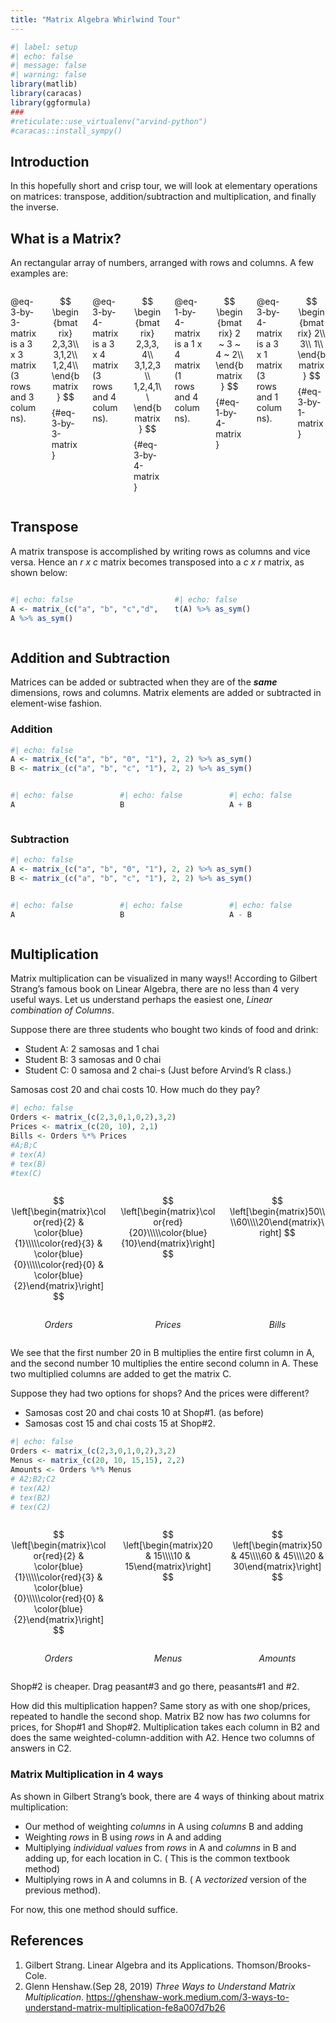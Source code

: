 ```yaml
---
title: "Matrix Algebra Whirlwind Tour"
---
```


```r
#| label: setup
#| echo: false
#| message: false
#| warning: false
library(matlib)
library(caracas)
library(ggformula)
###
#reticulate::use_virtualenv("arvind-python")
#caracas::install_sympy()
```


## Introduction

In this hopefully short and crisp tour, we will look at elementary operations on matrices: transpose, addition/subtraction and multiplication, and finally the inverse.

## What is a Matrix?

An rectangular array of numbers, arranged with rows and columns. A few examples are:

:::: {.columns}
::: {.column width=48%}
@eq-3-by-3-matrix is a 3 x 3 matrix (3 rows and 3 columns).
:::
::: {.column width=48%}
$$
\begin{bmatrix}
2,3,3\\
3,1,2\\
1,2,4\\
\end{bmatrix}
$$ {#eq-3-by-3-matrix}
:::

::: {.column width=48%}
@eq-3-by-4-matrix is a 3 x 4 matrix (3 rows and 4 columns).
:::
::: {.column width=48%}
$$
\begin{bmatrix}
2,3,3,4\\
3,1,2,3\\
1,2,4,1\\
\end{bmatrix}
$$ {#eq-3-by-4-matrix}
:::

::: {.column width=48%}
@eq-1-by-4-matrix is a 1 x 4 matrix (1 rows and 4 columns).
:::
::: {.column width=48%}
$$
\begin{bmatrix}
2 ~ 3 ~ 4 ~ 2\\
\end{bmatrix}
$$ {#eq-1-by-4-matrix}
:::

::: {.column width=48%}
@eq-3-by-4-matrix is a 3 x 1 matrix (3 rows and 1 columns).
:::
::: {.column width=48%}
$$
\begin{bmatrix}
2\\
3\\
1\\
\end{bmatrix}
$$ {#eq-3-by-1-matrix}
:::
::::

## Transpose
A matrix transpose is accomplished by writing rows as columns and vice versa. Hence an $r~ x ~ c$ matrix becomes transposed into a $c~ x ~ r$ matrix, as shown below:

:::: {.columns}
::: {.column width=48%}
```r
#| echo: false
A <- matrix_(c("a", "b", "c","d", "1","2"), 2, 3) 
A %>% as_sym()

```

:::
::: {.column width=48%}
```r
#| echo: false
t(A) %>% as_sym()

```
:::
::::


## Addition and Subtraction

Matrices can be added or subtracted when they are of the ***same*** dimensions, rows and columns. Matrix elements are added or subtracted in element-wise fashion.


### Addition
```r
#| echo: false
A <- matrix_(c("a", "b", "0", "1"), 2, 2) %>% as_sym()
B <- matrix_(c("a", "b", "c", "1"), 2, 2) %>% as_sym()
```

:::: {.columns}
::: {.column width=30%}
```r
#| echo: false
A
```
:::

::: {.column width=30%}
```r
#| echo: false
B
```
:::
::: {.column width=30%}
```r
#| echo: false
A + B
```
:::
::::

### Subtraction
```r
#| echo: false
A <- matrix_(c("a", "b", "0", "1"), 2, 2) %>% as_sym()
B <- matrix_(c("a", "b", "c", "1"), 2, 2) %>% as_sym()
```

:::: {.columns}
::: {.column width=30%}
```r
#| echo: false
A
```
:::

::: {.column width=30%}
```r
#| echo: false
B
```
:::
::: {.column width=30%}
```r
#| echo: false
A - B
```
:::
::::

## Multiplication

Matrix multiplication can be visualized in many ways!! According to Gilbert Strang's famous book on Linear Algebra, there are no less than 4 very useful ways. Let us understand perhaps the easiest one, *Linear combination of Columns*.

Suppose there are three students who bought two kinds of food and drink:

- Student A: 2 samosas and 1 chai
- Student B: 3 samosas and 0 chai
- Student C: 0 samosa and 2 chai-s (Just before Arvind's R class.)

Samosas cost 20 and chai costs 10. How much do they pay?

```r
#| echo: false
Orders <- matrix_(c(2,3,0,1,0,2),3,2) 
Prices <- matrix_(c(20, 10), 2,1) 
Bills <- Orders %*% Prices
#A;B;C
# tex(A)
# tex(B)
#tex(C)
```

:::: {.columns}
::: {.column width=30%}
$$
\left[\begin{matrix}\color{red}{2} & \color{blue}{1}\\\\\color{red}{3} & \color{blue}{0}\\\\\color{red}{0} & \color{blue}{2}\end{matrix}\right]
$$
:::
::: {.column width=30%}
$$
\left[\begin{matrix}\color{red}{20}\\\\\color{blue}{10}\end{matrix}\right]
$$
:::
::: {.column width=30%}
$$
\left[\begin{matrix}50\\\\60\\\\20\end{matrix}\right]
$$
:::
::::

:::: {.columns}
::: {.column width=30%}
$$Orders$$
:::
::: {.column width=30%}
$$Prices$$
:::
::: {.column width=30%}
$$Bills$$
:::
::::


We see that the first number $20$ in B multiplies the entire first column in A, and the second number $10$ multiplies the entire second column in A. These two multiplied columns are added to get the matrix C.

Suppose they had two options for shops? And the prices were different?

- Samosas cost 20 and chai costs 10 at Shop#1. (as before)
- Samosas cost 15 and chai costs 15 at Shop#2. 

```r
#| echo: false
Orders <- matrix_(c(2,3,0,1,0,2),3,2) 
Menus <- matrix_(c(20, 10, 15,15), 2,2) 
Amounts <- Orders %*% Menus
# A2;B2;C2
# tex(A2)
# tex(B2)
# tex(C2)
```

:::: {.columns}
::: {.column width=30%}
$$
\left[\begin{matrix}\color{red}{2} & \color{blue}{1}\\\\\color{red}{3} & \color{blue}{0}\\\\\color{red}{0} & \color{blue}{2}\end{matrix}\right]
$$
:::
::: {.column width=30%}
$$
\left[\begin{matrix}20 & 15\\\\10 & 15\end{matrix}\right]
$$
:::
::: {.column width=30%}
$$
\left[\begin{matrix}50 & 45\\\\60 & 45\\\\20 & 30\end{matrix}\right]
$$
:::
::::

:::: {.columns}
::: {.column width=30%}
$$Orders$$
:::
::: {.column width=30%}
$$Menus$$
:::
::: {.column width=30%}
$$Amounts$$
:::
::::

Shop#2 is cheaper. Drag peasant#3 and go there, peasants#1 and #2.

How did this multiplication happen?
Same story as with one shop/prices, repeated to handle the second shop.
Matrix B2 now has *two* columns for prices, for Shop#1 and Shop#2.
Multiplication takes each column in B2 and does the same weighted-column-addition with A2. Hence two columns of answers in C2.

::: callout-important
### Matrix Multiplication in 4 ways
As shown in Gilbert Strang's book, there are 4 ways of thinking about matrix multiplication:

- Our method of weighting *columns* in A using *columns* B and adding
- Weighting *rows* in B using *rows* in A and adding
- Multiplying *individual values* from *rows* in A and *columns* in B and adding up, for each location in C. ( This is the common textbook method)
- Multiplying rows in A and columns in B. ( A *vectorized* version of the previous method).

For now, this one method should suffice. 
:::

## References
1. Gilbert Strang. Linear Algebra and its Applications. Thomson/Brooks-Cole.
1. Glenn Henshaw.(Sep 28, 2019) *Three Ways to Understand Matrix Multiplication*. <https://ghenshaw-work.medium.com/3-ways-to-understand-matrix-multiplication-fe8a007d7b26>


